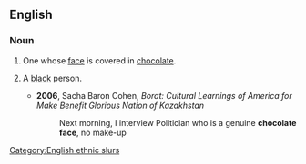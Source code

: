 ==English==

===Noun===
{{en-noun}}

# One whose [[face]] is covered in [[chocolate]].
# {{lb|en|rare|offensive|derogatory}} A [[black]] person.
#* '''2006''', Sacha Baron Cohen, ''Borat: Cultural Learnings of America for Make Benefit Glorious Nation of Kazakhstan''
#*: Next morning, I interview Politician who is a genuine '''chocolate face''', no make-up

[[Category:English ethnic slurs]]